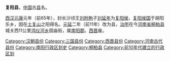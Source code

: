 '''复阳县'''，[[中国|中国]]古[[县|县]]名。

[[西汉|西汉]][[元康_(西汉)|元康]]元年（前65年），封长沙顷王[[刘附朐|刘附朐]]子[[刘延年|刘延年]]为[[复阳侯|复阳侯]]，[[复阳侯国|复阳侯国]]于胡阳乐乡，因在[[土复山|土复山]]之阳得名。[[元延|元延]]二年（前11年）改为县，[[治所|治所]]在今[[河南省|河南省]][[桐柏县|桐柏县]]城关西11公里[[鸿仪河乡|鸿仪河乡]]固庙街，属[[南阳郡|南阳郡]]。[[西晋|西晋]]废。

{{河南行政区划小作品}}
[[Category:汉朝县份|Category:汉朝县份]]
[[Category:三国县份|Category:三国县份]]
[[Category:西晋县份|Category:西晋县份]]
[[Category:河南古代县份|Category:河南古代县份]]
[[Category:南阳行政区划史|Category:南阳行政区划史]]
[[Category:桐柏县|Category:桐柏县]]
[[Category:前10年代建立的行政区划|Category:前10年代建立的行政区划]]